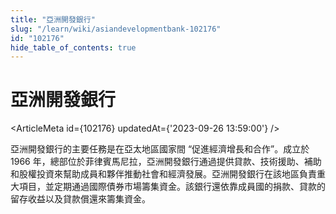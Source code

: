 ```yaml
---
title: "亞洲開發銀行"
slug: "/learn/wiki/asiandevelopmentbank-102176"
id: "102176"
hide_table_of_contents: true
---
```



# 亞洲開發銀行

<ArticleMeta id={102176} updatedAt={'2023-09-26 13:59:00'} />
<div className='border-solid border-b border-t-0 my-4 border-[var(--ifm-color-gray-300)]' />

亞洲開發銀行的主要任務是在亞太地區國家間 “促進經濟增長和合作”。成立於 1966 年，總部位於菲律賓馬尼拉，亞洲開發銀行通過提供貸款、技術援助、補助和股權投資來幫助成員和夥伴推動社會和經濟發展。亞洲開發銀行在該地區負責重大項目，並定期通過國際債券市場籌集資金。該銀行還依靠成員國的捐款、貸款的留存收益以及貸款償還來籌集資金。
